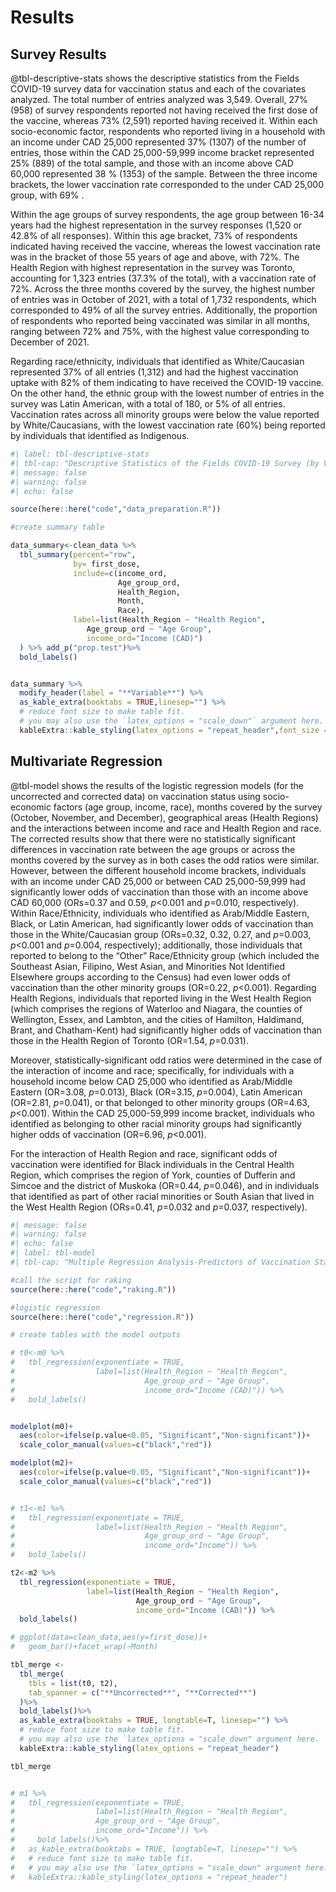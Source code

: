 # Results

## Survey Results

@tbl-descriptive-stats shows the descriptive statistics from the Fields COVID-19 survey data for vaccination status and each of the covariates analyzed. The total number of entries analyzed was 3,549. Overall, 27\% (958) of survey respondents  reported not having received the first dose of the vaccine, whereas 73\% (2,591) reported having received it. Within each socio-economic factor, respondents who reported living in a household with an income under CAD 25,000 represented  37\%  (1307) of the number of entries, those within the CAD 25,000-59,999 income bracket represented 25% (889) of the total sample, and those with an income above CAD 60,000 represented 38 \% (1353) of the sample. Between the three income brackets, the lower vaccination rate corresponded to the under CAD 25,000 group, with 69\% .

Within the age groups of survey respondents, the age group between 16-34 years had the highest representation in the survey responses (1,520 or 42.8\% of all responses). Within this age bracket, 73\% of respondents indicated having received the vaccine, whereas the lowest vaccination rate was in the bracket of those 55 years of age and above, with 72\%. The Health Region with highest representation in the survey was Toronto, accounting for 1,323 entries (37.3\% of the total), with a vaccination rate of 72\%. Across the three months covered by the survey, the highest number of entries was in October of 2021, with a total of 1,732 respondents, which corresponded to 49\% of all the survey entries. Additionally, the proportion of respondents who reported being vaccinated was similar in all months, ranging between 72\% and 75\%, with the highest value corresponding to December of 2021.

Regarding race/ethnicity, individuals that identified as White/Caucasian represented 37\% of all entries (1,312) and had the highest vaccination uptake with 82\% of them indicating to have received the COVID-19 vaccine. On the other hand, the ethnic group with the lowest number of entries in the survey was Latin American, with a total of 180, or 5\% of all entries. Vaccination rates across all minority groups were below the value reported by White/Caucasians, with the lowest vaccination rate (60\%) being reported by individuals that identified as Indigenous.


```r
#| label: tbl-descriptive-stats
#| tbl-cap: "Descriptive Statistics of the Fields COVID-19 Survey (by Vaccination Status)"
#| message: false
#| warning: false
#| echo: false

source(here::here("code","data_preparation.R"))

#create summary table

data_summary<-clean_data %>%
  tbl_summary(percent="row",
              by= first_dose,
              include=c(income_ord,
                        Age_group_ord,
                        Health_Region,
                        Month,
                        Race),
              label=list(Health_Region ~ "Health Region",
                 Age_group_ord ~ "Age Group",
                 income_ord="Income (CAD)")
  ) %>% add_p("prop.test")%>%
  bold_labels()


data_summary %>%
  modify_header(label = "**Variable**") %>%
  as_kable_extra(booktabs = TRUE,linesep="") %>%
  # reduce font size to make table fit. 
  # you may also use the `latex_options = "scale_down"` argument here.
  kableExtra::kable_styling(latex_options = "repeat_header",font_size = 9)

```

## Multivariate Regression

@tbl-model shows the results of the logistic regression models (for the uncorrected and corrected data) on vaccination status using socio-economic factors (age group, income, race), months covered by the survey (October, November, and December), geographical areas (Health Regions) and the interactions between income and race and Health Region and race. The corrected results show that there were no statistically significant differences in vaccination rate between the age groups or across the months covered by the survey as in both cases the odd ratios were similar. However, between the different household income brackets, individuals with an income under CAD 25,000 or between CAD 25,000-59,999 had significantly lower odds of vaccination than those with an income above CAD 60,000 (ORs=0.37 and 0.59, _p_<0.001 and _p_=0.010, respectively). Within Race/Ethnicity, individuals who identified as Arab/Middle Eastern, Black, or Latin American, had significantly lower odds of vaccination than those in the White/Caucasian group (ORs=0.32, 0.32, 0.27, and _p_=0.003, _p_<0.001 and _p_=0.004, respectively); additionally, those individuals that reported to belong to the "Other" Race/Ethnicity group (which included the Southeast Asian, Filipino, West Asian, and Minorities Not Identified Elsewhere groups according to the Census) had even lower odds of vaccination than the other minority groups (OR=0.22, _p_<0.001). Regarding Health Regions, individuals that reported living in the West Health Region (which comprises the regions of Waterloo and Niagara, the counties of Wellington, Essex, and Lambton, and the cities of Hamilton, Haldimand, Brant, and Chatham-Kent) had significantly higher odds of vaccination than those in the Health Region of Toronto (OR=1.54, _p_=0.031).

Moreover, statistically-significant odd ratios were determined in the case of the interaction of income and race; specifically, for individuals with a household income below CAD 25,000 who identified as Arab/Middle Eastern (OR=3.08, _p_=0.013), Black (OR=3.15, _p_=0.004), Latin American (OR=2.81, _p_=0.041), or that belonged to other minority groups  (OR=4.63, _p_<0.001). Within the CAD 25,000-59,999 income bracket, individuals who identified as belonging to other racial minority groups had significantly higher odds of vaccination (OR=6.96, _p_<0.001).

For the interaction of Health Region and race, significant odds of vaccination were identified for Black individuals in the Central Health Region, which comprises the region of York, counties of Dufferin and Simcoe and the district of Muskoka (OR=0.44, _p_=0.046), and in individuals that identified as part of other racial minorities or South Asian that lived in the West Health Region (ORs=0.41, _p_=0.032 and _p_=0.037, respectively).

\footnotesize
\renewcommand{\arraystretch}{0.5}
```r
#| message: false
#| warning: false
#| echo: false
#| label: tbl-model
#| tbl-cap: "Multiple Regression Analysis-Predictors of Vaccination Status"

#call the script for raking
source(here::here("code","raking.R"))

#logistic regression
source(here::here("code","regression.R"))

# create tables with the model outputs

# t0<-m0 %>%
#   tbl_regression(exponentiate = TRUE,
#                  label=list(Health_Region ~ "Health Region",
#                             Age_group_ord ~ "Age Group",
#                             income_ord="Income (CAD)")) %>%
#   bold_labels()


modelplot(m0)+
  aes(color=ifelse(p.value<0.05, "Significant","Non-significant"))+
  scale_color_manual(values=c("black","red"))

modelplot(m2)+
  aes(color=ifelse(p.value<0.05, "Significant","Non-significant"))+
  scale_color_manual(values=c("black","red"))


# t1<-m1 %>%
#   tbl_regression(exponentiate = TRUE,
#                  label=list(Health_Region ~ "Health Region",
#                             Age_group_ord ~ "Age Group",
#                             income_ord="Income")) %>%
#   bold_labels()

t2<-m2 %>%
  tbl_regression(exponentiate = TRUE,
                 label=list(Health_Region ~ "Health Region",
                            Age_group_ord ~ "Age Group",
                            income_ord="Income (CAD)")) %>%
  bold_labels()

# ggplot(data=clean_data,aes(y=first_dose))+
#   geom_bar()+facet_wrap(~Month)

tbl_merge <-
  tbl_merge(
    tbls = list(t0, t2),
    tab_spanner = c("**Uncorrected**", "**Corrected**")
  )%>%
  bold_labels()%>%
  as_kable_extra(booktabs = TRUE, longtable=T, linesep="") %>%
  # reduce font size to make table fit. 
  # you may also use the `latex_options = "scale_down" argument here.
  kableExtra::kable_styling(latex_options = "repeat_header")

tbl_merge


# m1 %>%
#   tbl_regression(exponentiate = TRUE,
#                  label=list(Health_Region ~ "Health Region",
#                  Age_group_ord ~ "Age Group",
#                  income_ord="Income")) %>%
#     bold_labels()%>%
#   as_kable_extra(booktabs = TRUE, longtable=T, linesep="") %>%
#   # reduce font size to make table fit. 
#   # you may also use the `latex_options = "scale_down" argument here.
#   kableExtra::kable_styling(latex_options = "repeat_header")
```

\normalsize